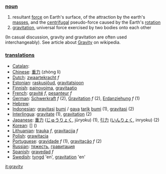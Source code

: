 === [[noun]] ===

# resultant [[force]] on Earth's surface, of the attraction by the earth's [[mass]]es, and the [[centrifugal]] pseudo-force caused by the Earth's [[rotation]]
# [[gravitation]], universal force exercised by two bodies onto each other
(In casual discussion, gravity and gravitation are often used interchangeably).
See article about [[w:Gravity|Gravity]] on wikipedia.


=== [[translation]]s ===

*[[Catalan]]: [[]] '' ''
*[[Chinese]]: [[重力]] (zhòng lì)
*[[Dutch]]: [[zwaartekracht]] ''f''
*[[Estonian]]: [[raskusjõud]], [[gravitatsioon]]
*[[Finnish]]: [[painovoima]], [[gravitaatio]]
*[[French]]: [[gravité]] ''f'', [[pesanteur]] ''f''
*[[German]]: [[Schwerkraft]] ''f'' (2), [[Gravitation]] ''f'' (2), [[Erdanziehung]] ''f'' (1)
*[[Hebrew]]: [[]] '' ''
*[[Indonesian]]: [[gravitasi]] [[bumi]] / [[gaya]] [[tarik]] [[bumi]] (1), [[gravitasi]] (2)
*[[Interlingua]]: [[gravitate]] (1), [[gravitation]] (2)
*[[Japanese]]: [[重力]] ([[じゅうりょく]], jūryoku) (1), [[引力]] ([[いんりょく]], inryoku) (2)
*[[Korean]]: [[]] [] ()
*[[Lithuanian]]: [[trauka]] ''f'', [[gravitacija]] ''f''
*[[Polish]]: [[grawitacja]]
*[[Portuguese]]: [[gravidade]] ''f'' (1), [[gravitação]] ''f'' (2)
*[[Russian]]: [[тяжесть]], [[гравитация]]
*[[Spanish]]: [[gravedad]] ''f''
*[[Swedish]]: [[tyngd]] 'en', [[gravitation]] 'en'

[[it:gravity]]